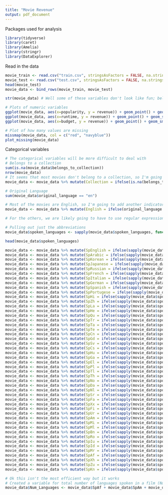```yaml
---
title: "Movie Revenue"
output: pdf_document
---
```


Packages used for analysis
```r
library(tidyverse)
library(caret)
library(Amelia)
library(stringr)
library(DataExplorer)
```

Read in the data
```r
movie_train <- read.csv("train.csv", stringsAsFactors = FALSE, na.strings = c("", NA))
movie_test <- read.csv("test.csv", stringsAsFactors = FALSE, na.strings = c("", NA))
head(movie_test)
movie_data <- bind_rows(movie_train, movie_test)
```


```r
str(movie_data) # Well some of these variables don't look like fun; belongs to collection, genres, production companies, production countries and so forth
```


```r
# Plots of numeric variables
ggplot(movie_data, aes(x=popularity, y = revenue)) + geom_point() + geom_smooth(method = "loess", se = FALSE) + xlim(0, 300)
ggplot(movie_data, aes(x=runtime, y = revenue)) + geom_point() + geom_smooth(method = "loess", se = FALSE)
ggplot(movie_data, aes(x=budget, y = revenue)) + geom_point() + geom_smooth(method = "loess", se = FALSE)

# Plot of how many values are missing
missmap(movie_data, col = c("red", "navyblue"))
plot_missing(movie_data)
```

Categorical variables
```r
# The categorical variables will be more difficult to deal with 
# Belongs to a collection
sum(is.na(movie_data$belongs_to_collection))
nrow(movie_data)
# It seems that most movies don't belong to a collection, so I'm going to create an indicator variable to specify if a movie belongs to a collection or not
movie_data <- movie_data %>% mutate(Collection = ifelse(is.na(belongs_to_collection), 0, 1))

# Original Language
sum(movie_data$original_language == "en")

# Most of the movies are English, so I'm going to add another indicator variable to specify if the original language was English or not
movie_data <- movie_data %>% mutate(English = ifelse(original_language == "en", 1, 0))

# For the others, we are likely going to have to use regular expressions to get information out of it I believe
```

```r
# Pulling out just the abbreviations
movie_data$spoken_languages <- sapply(movie_data$spoken_languages, function(x){unlist(str_extract_all(x, '(?<=\')[:lower:]{2}(?=\')'))})
```

```r
head(movie_data$spoken_languages)
```

```r
movie_data <- movie_data %>% mutate(SpEnglish = ifelse(sapply(movie_data$spoken_languages, function(x){any(str_detect(x, 'en'))}), 1, 0))
movie_data <- movie_data %>% mutate(SpArabic = ifelse(sapply(movie_data$spoken_languages, function(x){any(str_detect(x, 'ar'))}), 1, 0))
movie_data <- movie_data %>% mutate(SpKorean = ifelse(sapply(movie_data$spoken_languages, function(x){any(str_detect(x, 'ko'))}), 1, 0))
movie_data <- movie_data %>% mutate(SpJapanese = ifelse(sapply(movie_data$spoken_languages, function(x){any(str_detect(x, 'ja'))}), 1, 0))
movie_data <- movie_data %>% mutate(SpRussian = ifelse(sapply(movie_data$spoken_languages, function(x){any(str_detect(x, 'ru'))}), 1, 0))
movie_data <- movie_data %>% mutate(SpFrench = ifelse(sapply(movie_data$spoken_languages, function(x){any(str_detect(x, 'fr'))}), 1, 0))
movie_data <- movie_data %>% mutate(SpItalian = ifelse(sapply(movie_data$spoken_languages, function(x){any(str_detect(x, 'it'))}), 1, 0))
movie_data <- movie_data %>% mutate(SpGerman = ifelse(sapply(movie_data$spoken_languages, function(x){any(str_detect(x, 'de'))}), 1, 0))
movie_data <- movie_data %>% mutate(SpSpanish = ifelse(sapply(movie_data$spoken_languages, function(x){any(str_detect(x, 'es'))}), 1, 0))
movie_data <- movie_data %>% mutate(SpPortugese = ifelse(sapply(movie_data$spoken_languages, function(x){any(str_detect(x, 'pt'))}), 1, 0))
movie_data <- movie_data %>% mutate(SpHi = ifelse(sapply(movie_data$spoken_languages, function(x){any(str_detect(x, 'hi'))}), 1, 0))
movie_data <- movie_data %>% mutate(SpZh = ifelse(sapply(movie_data$spoken_languages, function(x){any(str_detect(x, 'zh'))}), 1, 0))
movie_data <- movie_data %>% mutate(SpLa = ifelse(sapply(movie_data$spoken_languages, function(x){any(str_detect(x, 'la'))}), 1, 0))
movie_data <- movie_data %>% mutate(SpHe = ifelse(sapply(movie_data$spoken_languages, function(x){any(str_detect(x, 'he'))}), 1, 0))
movie_data <- movie_data %>% mutate(SpQu = ifelse(sapply(movie_data$spoken_languages, function(x){any(str_detect(x, 'qu'))}), 1, 0))
movie_data <- movie_data %>% mutate(SpTr = ifelse(sapply(movie_data$spoken_languages, function(x){any(str_detect(x, 'tr'))}), 1, 0))
movie_data <- movie_data %>% mutate(SpTa = ifelse(sapply(movie_data$spoken_languages, function(x){any(str_detect(x, 'ta'))}), 1, 0))
movie_data <- movie_data %>% mutate(SpTe = ifelse(sapply(movie_data$spoken_languages, function(x){any(str_detect(x, 'te'))}), 1, 0))
movie_data <- movie_data %>% mutate(SpCn = ifelse(sapply(movie_data$spoken_languages, function(x){any(str_detect(x, 'cn'))}), 1, 0))
movie_data <- movie_data %>% mutate(SpGd = ifelse(sapply(movie_data$spoken_languages, function(x){any(str_detect(x, 'gd'))}), 1, 0))
movie_data <- movie_data %>% mutate(SpSv = ifelse(sapply(movie_data$spoken_languages, function(x){any(str_detect(x, 'sv'))}), 1, 0))
movie_data <- movie_data %>% mutate(SpCs = ifelse(sapply(movie_data$spoken_languages, function(x){any(str_detect(x, 'cs'))}), 1, 0))
movie_data <- movie_data %>% mutate(SpHu = ifelse(sapply(movie_data$spoken_languages, function(x){any(str_detect(x, 'hu'))}), 1, 0))
movie_data <- movie_data %>% mutate(SpGa = ifelse(sapply(movie_data$spoken_languages, function(x){any(str_detect(x, 'ga'))}), 1, 0))
movie_data <- movie_data %>% mutate(SpEl = ifelse(sapply(movie_data$spoken_languages, function(x){any(str_detect(x, 'el'))}), 1, 0))
movie_data <- movie_data %>% mutate(SpPl = ifelse(sapply(movie_data$spoken_languages, function(x){any(str_detect(x, 'pl'))}), 1, 0))
movie_data <- movie_data %>% mutate(SpTl = ifelse(sapply(movie_data$spoken_languages, function(x){any(str_detect(x, 'tl'))}), 1, 0))
movie_data <- movie_data %>% mutate(SpTh = ifelse(sapply(movie_data$spoken_languages, function(x){any(str_detect(x, 'th'))}), 1, 0))
movie_data <- movie_data %>% mutate(SpNo = ifelse(sapply(movie_data$spoken_languages, function(x){any(str_detect(x, 'no'))}), 1, 0))
movie_data <- movie_data %>% mutate(SpDa = ifelse(sapply(movie_data$spoken_languages, function(x){any(str_detect(x, 'da'))}), 1, 0))
movie_data <- movie_data %>% mutate(SpNl = ifelse(sapply(movie_data$spoken_languages, function(x){any(str_detect(x, 'nl'))}), 1, 0))
movie_data <- movie_data %>% mutate(SpSr = ifelse(sapply(movie_data$spoken_languages, function(x){any(str_detect(x, 'sr'))}), 1, 0))
movie_data <- movie_data %>% mutate(SpFa = ifelse(sapply(movie_data$spoken_languages, function(x){any(str_detect(x, 'fa'))}), 1, 0))
movie_data <- movie_data %>% mutate(SpXx = ifelse(sapply(movie_data$spoken_languages, function(x){any(str_detect(x, 'xx'))}), 1, 0))
movie_data <- movie_data %>% mutate(SpFi = ifelse(sapply(movie_data$spoken_languages, function(x){any(str_detect(x, 'fi'))}), 1, 0))
movie_data <- movie_data %>% mutate(SpUr = ifelse(sapply(movie_data$spoken_languages, function(x){any(str_detect(x, 'ur'))}), 1, 0))
movie_data <- movie_data %>% mutate(SpAm = ifelse(sapply(movie_data$spoken_languages, function(x){any(str_detect(x, 'am'))}), 1, 0))
movie_data <- movie_data %>% mutate(SpMi = ifelse(sapply(movie_data$spoken_languages, function(x){any(str_detect(x, 'mi'))}), 1, 0))
movie_data <- movie_data %>% mutate(SpMl = ifelse(sapply(movie_data$spoken_languages, function(x){any(str_detect(x, 'ml'))}), 1, 0))
movie_data <- movie_data %>% mutate(SpBn = ifelse(sapply(movie_data$spoken_languages, function(x){any(str_detect(x, 'bn'))}), 1, 0))
movie_data <- movie_data %>% mutate(SpRo = ifelse(sapply(movie_data$spoken_languages, function(x){any(str_detect(x, 'ro'))}), 1, 0))
movie_data <- movie_data %>% mutate(SpIu = ifelse(sapply(movie_data$spoken_languages, function(x){any(str_detect(x, 'iu'))}), 1, 0))
movie_data <- movie_data %>% mutate(SpId = ifelse(sapply(movie_data$spoken_languages, function(x){any(str_detect(x, 'id'))}), 1, 0))
movie_data <- movie_data %>% mutate(SpMr = ifelse(sapply(movie_data$spoken_languages, function(x){any(str_detect(x, 'mr'))}), 1, 0))
movie_data <- movie_data %>% mutate(SpAf = ifelse(sapply(movie_data$spoken_languages, function(x){any(str_detect(x, 'af'))}), 1, 0))
movie_data <- movie_data %>% mutate(SpXh = ifelse(sapply(movie_data$spoken_languages, function(x){any(str_detect(x, 'xh'))}), 1, 0))
movie_data <- movie_data %>% mutate(SpZu = ifelse(sapply(movie_data$spoken_languages, function(x){any(str_detect(x, 'zu'))}), 1, 0))
movie_data <- movie_data %>% mutate(SpKn = ifelse(sapply(movie_data$spoken_languages, function(x){any(str_detect(x, 'kn'))}), 1, 0))
```

```r
# Ok this isn't the most efficient way but it works
# Created a variable for total number of languages spoken in a film (Num_Languages)
movie_data$Num_Languages <- movie_data$SpAf + movie_data$SpAm + movie_data$SpArabic + movie_data$SpBn + movie_data$SpCn + movie_data$SpCs + movie_data$SpDa + movie_data$SpEl + movie_data$SpEnglish + movie_data$SpFa + movie_data$SpFi + movie_data$SpFrench + movie_data$SpGa + movie_data$SpGd + movie_data$SpGerman + movie_data$SpHe + movie_data$SpHi + movie_data$SpHu + movie_data$SpId + movie_data$SpItalian + movie_data$SpIu + movie_data$SpJapanese + movie_data$SpKn + movie_data$SpKorean + movie_data$SpLa + movie_data$SpMi + movie_data$SpMl + movie_data$SpMr + movie_data$SpNl + movie_data$SpNo + movie_data$SpPl + movie_data$SpPortugese + movie_data$SpQu + movie_data$SpRo + movie_data$SpRussian + movie_data$SpSpanish + movie_data$SpSr + movie_data$SpSv + movie_data$SpTa + movie_data$SpTe + movie_data$SpTh + movie_data$SpTl + movie_data$SpTr + movie_data$SpUr + movie_data$SpXh + movie_data$SpXx + movie_data$SpZh + movie_data$SpZu
```

